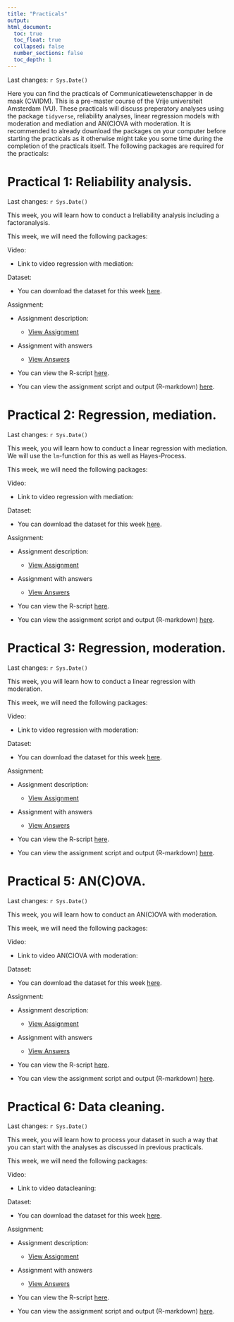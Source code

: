 ```yaml
---
title: "Practicals"
output: 
html_document:
  toc: true
  toc_float: true
  collapsed: false
  number_sections: false
  toc_depth: 1
---
```


Last changes: `r Sys.Date()`

Here you can find the practicals of Communicatiewetenschapper in de maak (CWIDM). This is a pre-master course of the Vrije universiteit Amsterdam (VU). These practicals will discuss preperatory analyses using the package `tidyverse`, reliability analyses, linear regression models with moderation and mediation and AN(C)OVA with moderation. It is recommended to already download the packages on your computer before starting the practicals as it otherwise might take you some time during the completion of the practicals itself. The following packages are required for the practicals:

# Practical 1: Reliability analysis.

Last changes: `r Sys.Date()`

This week, you will learn how to conduct a lreliability analysis including a factoranalysis.

This week, we will need the following packages:

Video:

-   Link to video regression with mediation:

Dataset:

-   You can download the dataset for this week [here](files/CWIDM_practicum_2_dataset.csv?raw=true).

Assignment:

-   Assignment description:

    -   [View Assignment](files/CWIDM_practicum_2_opdracht%20(1)%20(1).pdf)

-   Assignment with answers

    -   [View Answers](files/CWIDM_practicum_2_antwoorden.pdf)

-   You can view the R-script [here](files/CWIDM_practicum_2_script%20(2).R).

-   You can view the assignment script and output (R-markdown) [here](Practicum_2_markdown.html).

# Practical 2: Regression, mediation.

Last changes: `r Sys.Date()`

This week, you will learn how to conduct a linear regression with mediation. We will use the `lm`-function for this as well as Hayes-Process.

This week, we will need the following packages:

Video:

-   Link to video regression with mediation:

Dataset:

-   You can download the dataset for this week [here](files/CWIDM_practicum_2_dataset.csv?raw=true).

Assignment:

-   Assignment description:

    -   [View Assignment](files/CWIDM_practicum_2_opdracht%20(1)%20(1).pdf)

-   Assignment with answers

    -   [View Answers](files/CWIDM_practicum_2_antwoorden.pdf)

-   You can view the R-script [here](files/CWIDM_practicum_2_script%20(2).R).

-   You can view the assignment script and output (R-markdown) [here](Practicum_2_markdown.html).

# Practical 3: Regression, moderation.

Last changes: `r Sys.Date()`

This week, you will learn how to conduct a linear regression with moderation.

This week, we will need the following packages:

Video:

-   Link to video regression with moderation:

Dataset:

-   You can download the dataset for this week [here](files/CWIDM_practicum_2_dataset.csv?raw=true).

Assignment:

-   Assignment description:

    -   [View Assignment](files/CWIDM_practicum_2_opdracht%20(1)%20(1).pdf)

-   Assignment with answers

    -   [View Answers](files/CWIDM_practicum_2_antwoorden.pdf)

-   You can view the R-script [here](files/CWIDM_practicum_2_script%20(2).R).

-   You can view the assignment script and output (R-markdown) [here](Practicum_2_markdown.html).

# Practical 5: AN(C)OVA.

Last changes: `r Sys.Date()`

This week, you will learn how to conduct an AN(C)OVA with moderation.

This week, we will need the following packages:

Video:

-   Link to video AN(C)OVA with moderation:

Dataset:

-   You can download the dataset for this week [here](files/CWIDM_practicum_2_dataset.csv?raw=true).

Assignment:

-   Assignment description:

    -   [View Assignment](files/CWIDM_practicum_2_opdracht%20(1)%20(1).pdf)

-   Assignment with answers

    -   [View Answers](files/CWIDM_practicum_2_antwoorden.pdf)

-   You can view the R-script [here](files/CWIDM_practicum_2_script%20(2).R).

-   You can view the assignment script and output (R-markdown) [here](Practicum_2_markdown.html).

# Practical 6: Data cleaning.

Last changes: `r Sys.Date()`

This week, you will learn how to process your dataset in such a way that you can start with the analyses as discussed in previous practicals.

This week, we will need the following packages:

Video:

-   Link to video datacleaning:

Dataset:

-   You can download the dataset for this week [here](files/CWIDM_practicum_2_dataset.csv?raw=true).

Assignment:

-   Assignment description:

    -   [View Assignment](files/CWIDM_practicum_2_opdracht%20(1)%20(1).pdf)

-   Assignment with answers

    -   [View Answers](files/CWIDM_practicum_2_antwoorden.pdf)

-   You can view the R-script [here](files/CWIDM_practicum_2_script%20(2).R).

-   You can view the assignment script and output (R-markdown) [here](Practicum_2_markdown.html).
